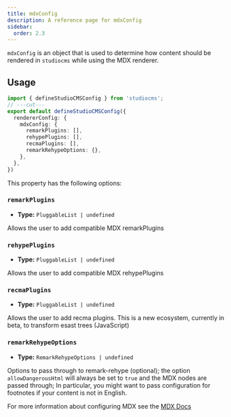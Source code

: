 ```yaml
---
title: mdxConfig
description: A reference page for mdxConfig
sidebar:
  order: 2.3
---
```



`mdxConfig` is an object that is used to determine how content should be rendered in `studiocms` while using the MDX renderer.

## Usage

```ts twoslash {3-8} title="studiocms.config.mjs"
import { defineStudioCMSConfig } from 'studiocms';
// ---cut---
export default defineStudioCMSConfig({
  rendererConfig: {
    mdxConfig: {
      remarkPlugins: [],
      rehypePlugins: [],
      recmaPlugins: [],
      remarkRehypeOptions: {},
    },
  },
})
```

This property has the following options:

### `remarkPlugins`

- **Type:** `PluggableList | undefined`

Allows the user to add compatible MDX remarkPlugins

### `rehypePlugins`

- **Type:** `PluggableList | undefined`

Allows the user to add compatible MDX rehypePlugins

### `recmaPlugins`

- **Type:** `PluggableList | undefined`

Allows the user to add recma plugins. This is a new ecosystem, currently in beta, to transform esast trees (JavaScript)

### `remarkRehypeOptions`

- **Type:** `RemarkRehypeOptions | undefined`

Options to pass through to remark-rehype (optional); the option `allowDangerousHtml` will always be set to `true` and the MDX nodes are passed through; In particular, you might want to pass configuration for footnotes if your content is not in English.

<ReadMore>For more information about configuring MDX see the [MDX Docs](https://mdxjs.com/docs/)</ReadMore>